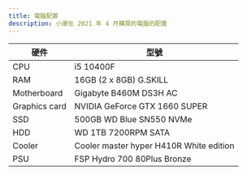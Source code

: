 ```yaml
---
title: 電腦配置
description: 小康在 2021 年 4 月購買的電腦的配置
---
```


| 硬件          | 型號                                    |
| ------------- | --------------------------------------- |
| CPU           | i5 10400F                               |
| RAM           | 16GB (2 x 8GB) G.SKILL                  |
| Motherboard   | Gigabyte B460M DS3H AC                  |
| Graphics card | NVIDIA GeForce GTX 1660 SUPER           |
| SSD           | 500GB WD Blue SN550 NVMe                |
| HDD           | WD 1TB 7200RPM SATA                     |
| Cooler        | Cooler master hyper H410R White edition |
| PSU           | FSP Hydro 700 80Plus Bronze             |
